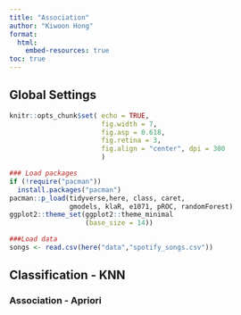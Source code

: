 ```yaml
---
title: "Association"
author: "Kiwoon Hong"
format:
  html:
    embed-resources: true
toc: true
---
```


## Global Settings
```r
knitr::opts_chunk$set( echo = TRUE,
                       fig.width = 7,
                       fig.asp = 0.618,
                       fig.retina = 3,
                       fig.align = "center", dpi = 300
                       )

### Load packages
if (!require("pacman"))
  install.packages("pacman")
pacman::p_load(tidyverse,here, class, caret,
               gmodels, klaR, e1071, pROC, randomForest)
ggplot2::theme_set(ggplot2::theme_minimal
                   (base_size = 14))

###Load data
songs <- read.csv(here("data","spotify_songs.csv"))
```

## Classification - KNN

### Association - Apriori